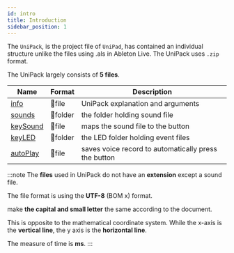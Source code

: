 ```yaml
---
id: intro
title: Introduction
sidebar_position: 1
---
```


The `UniPack`, is the project file of `UniPad`, has contained an individual structure unlike the files using .als in Ableton Live. The UniPack uses `.zip` format.

The UniPack largely consists of **5 files**.

| Name | Format | Description |
| ------ | --- | --- |
| [info](info.md) | 📄file | UniPack explanation and arguments |
| [sounds](sounds.md) | 📁folder | the folder holding sound file |
| [keySound](keySound.md) | 📄file | maps the sound file to the button |
| [keyLED](keyLED.md) | 📁folder | the LED folder holding event files |
| [autoPlay](autoPlay.md) | 📄file | saves voice record to automatically press the button |

:::note
The **files** used in UniPack do not have an **extension** except a sound file.

The file format is using the **UTF-8** (BOM x) format.

make **the capital and small letter** the same according to the document.

This is opposite to the mathematical coordinate system. While the x-axis is the **vertical line**, the y axis is the **horizontal line**.

The measure of time is  **ms**.
:::
